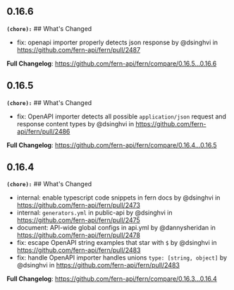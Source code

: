 ## 0.16.6
**`(chore):`** ## What's Changed
* fix: openapi importer properly detects json response by @dsinghvi in https://github.com/fern-api/fern/pull/2487


**Full Changelog**: https://github.com/fern-api/fern/compare/0.16.5...0.16.6

## 0.16.5
**`(chore):`** ## What's Changed
* fix: OpenAPI importer detects all possible `application/json` request and response content types by @dsinghvi in https://github.com/fern-api/fern/pull/2486


**Full Changelog**: https://github.com/fern-api/fern/compare/0.16.4...0.16.5

## 0.16.4
**`(chore):`** ## What's Changed
* internal: enable typescript code snippets in fern docs by @dsinghvi in https://github.com/fern-api/fern/pull/2473
* internal: `generators.yml` in public-api by @dsinghvi in https://github.com/fern-api/fern/pull/2475
* document: API-wide global configs in api.yml by @dannysheridan in https://github.com/fern-api/fern/pull/2478
* fix: escape OpenAPI string examples that star with `$` by @dsinghvi in https://github.com/fern-api/fern/pull/2483
* fix: handle OpenAPI importer handles unions `type: [string, object]` by @dsinghvi in https://github.com/fern-api/fern/pull/2483


**Full Changelog**: https://github.com/fern-api/fern/compare/0.16.3...0.16.4

